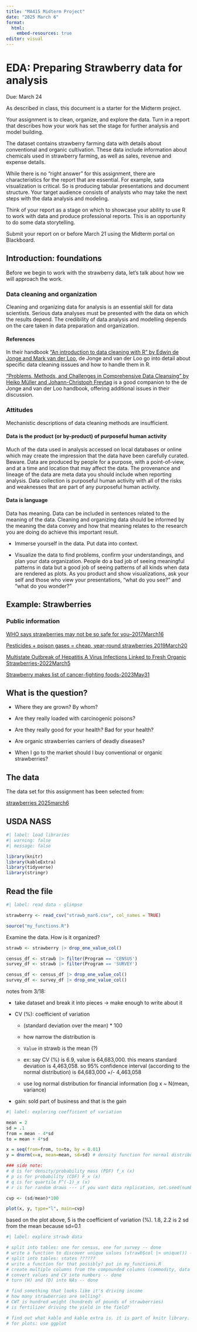 ```yaml
---
title: "MA415 Midterm Project"
date: "2025 March 6"
format: 
  html:
    embed-resources: true
editor: visual
---
```


# EDA: Preparing Strawberry data for analysis

Due: March 24

As described in class, this document is a starter for the Midterm project.

Your assignment is to clean, organize, and explore the data. Turn in a report that describes how your work has set the stage for further analysis and model building.

The dataset contains strawberry farming data with details about conventional and organic cultivation. These data include information about chemicals used in strawberry farming, as well as sales, revenue and expense details.

While there is no "right answer" for this assignment, there are characteristics for the report that are essential. For example, sata visualization is critical. So is producing tabular presentations and document structure. Your target audience consists of analysts who may take the next steps with the data analysis and modeling.

Think of your report as a stage on which to showcase your ability to use R to work with data and produce professional reports. This is an opportunity to do some data storytelling.

Submit your report on or before March 21 using the Midterm portal on Blackboard.

## Introduction: foundations

Before we begin to work with the strawberry data, let's talk about how we will approach the work.

### Data cleaning and organization

Cleaning and organizing data for analysis is an essential skill for data scientists. Serious data analyses must be presented with the data on which the results depend. The credibility of data analysis and modelling depends on the care taken in data preparation and organization.

#### References

In their handbook ["An introduction to data cleaning with R" by Edwin de Jonge and Mark van der Loo](https://cran.r-project.org/doc/contrib/de_Jonge+van_der_Loo-Introduction_to_data_cleaning_with_R.pdf), de Jonge and van der Loo go into detail about specific data cleaning isssues and how to handle them in R.

["Problems, Methods, and Challenges in Comprehensive Data Cleansing" by Heiko Müller and Johann-Christoph Freytag](https://www.researchgate.net/profile/Heiko-Mueller/publication/228929938_Problems_methods_and_challenges_in_comprehensive_data_cleansing/links/09e415101b58541e2c000000/Problems-methods-and-challenges-in-comprehensive-data-cleansing.pdf) is a good companion to the de Jonge and van der Loo handbook, offering additional issues in their discussion.

### Attitudes

Mechanistic descriptions of data cleaning methods are insufficient.

#### Data is the product (or by-product) of purposeful human activity

Much of the data used in analysis accessed on local databases or online which may create the impression that the data have been carefully curated. Beware. Data are produced by people for a purpose, with a point-of-view, and at a time and location that may affect the data. The provenance and lineage of the data are meta data you should include when reporting analysis. Data collection is purposeful human activity with all of the risks and weaknesses that are part of any purposeful human activity.

#### Data is language

Data has meaning. Data can be included in sentences related to the meaning of the data. Cleaning and organizing data should be informed by the meaning the data convey and how that meaning relates to the research you are doing do achieve this important result.

-   Immerse yourself in the data. Put data into context.

-   Visualize the data to find problems, confirm your understandings, and plan your data organization. People do a bad job of seeing meaningful patterns in data but a good job of seeing patterns of all kinds when data are rendered as plots. As you product and show visualizations, ask your self and those who view your presentations, "what do you see?" and "what do you wonder?"

## Example: Strawberries

### Public information

[WHO says strawberries may not be so safe for you--2017March16](https://med.news.am/eng/news/13621/who-says-strawberries-may-not-be-so-safe-for-you.html)

[Pesticides + poison gases = cheap, year-round strawberries 2019March20](https://www.ewg.org/foodnews/strawberries.php)

[Multistate Outbreak of Hepatitis A Virus Infections Linked to Fresh Organic Strawberries-2022March5](https://www.cdc.gov/hepatitis/outbreaks/fresh-strawberries-2022/?CDC_AAref_Val=https://www.cdc.gov/hepatitis/outbreaks/2022/hav-contaminated-food/index.htm)

[Strawberry makes list of cancer-fighting foods-2023May31](https://issuu.com/mechlocal/docs/053123_mech_asf/s/25386339)

## What is the question?

-   Where they are grown? By whom?

-   Are they really loaded with carcinogenic poisons?

-   Are they really good for your health? Bad for your health?

-   Are organic strawberries carriers of deadly diseases?

-   When I go to the market should I buy conventional or organic strawberries?

## The data

The data set for this assignment has been selected from:

[strawberries 2025march6](https://va-dmz-quickstats.va-dmz-asev3.appserviceenvironment.us/results/B40FC8C0-E9E1-3F96-B259-DC65147DA53B)

<!-- and has been stored on the blackboard as strawberries25_v3.csv. -->

## USDA NASS

```r
#| label: load libraries
#| warning: false
#| message: false

library(knitr)  
library(kableExtra)
library(tidyverse)
library(stringr)
```

## Read the file

```r
#| label: read data - glimpse 

strawberry <- read_csv("strawb_mar6.csv", col_names = TRUE)

source("my_functions.R")

```

Examine the data. How is it organized?

```r
strawb <- strawberry |> drop_one_value_col()
```

```r
census_df <- strawb |> filter(Program == 'CENSUS')
survey_df <- strawb |> filter(Program == 'SURVEY')

census_df <- census_df |> drop_one_value_col()
survey_df <- survey_df |> drop_one_value_col()
```

notes from 3/18:

-   take dataset and break it into pieces -\> make enough to write about it

-   CV (%): coefficient of variation

    -   (standard deviation over the mean) \* 100

    -   how narrow the distribution is

    -   `Value` in strawb is the mean (?)

    -   ex: say CV (%) is 6.9, value is 64,683,000. this means standard deviation is 4,463,058. so 95% confidence interval (according to the normal distribution) is 64,683,000 +/- 4,463,058

    -   use log normal distribution for financial information (log x \~ N(mean, variance)

-   gain: sold part of business and that is the gain

```r
#| label: exploring coefficient of variation

mean = 2
sd = .1
from = mean - 4*sd
to = mean + 4*sd

x = seq(from=from, to=to, by = 0.01)
y = dnorm(x=x, mean=mean, sd=sd) # density function for normal distribution

### side note:
# d is for density/probability mass (PDF) f_x (x)
# p is for probability (CDF) F_x (x)
# q is for quartile F^(-1)_x (x)
# r is for random draws --- if you want data replication, set.seed(number)

cvp <- (sd/mean)*100

plot(x, y, type="l", main=cvp)
```

based on the plot above, 5 is the coefficient of variation (%). 1.8, 2.2 is 2 sd from the mean because sd=0.1

```r
#| label: explore strawb data

# split into tables: one for census, one for survey -- done
# write a function to discover unique values (strawb$col |> unique()) -- done
# split into tables: states ??????
# write a function for that possibly? put in my_functions.R
# create multiple columns from the compounded columns (commodity, data item, beginning of domain category) -- done
# convert values and CV into numbers -- done
# turn (H) and (D) into NAs -- done

# find something that looks like it's driving income
# how many strawberries are selling?
# CWT is hundred weight (hundreds of pounds of strawberries)
# is fertilizer driving the yield in the field?

# find out what kable and kable extra is. it is part of knitr library. i think it's for tables?????
# for plots: use ggplot
```
